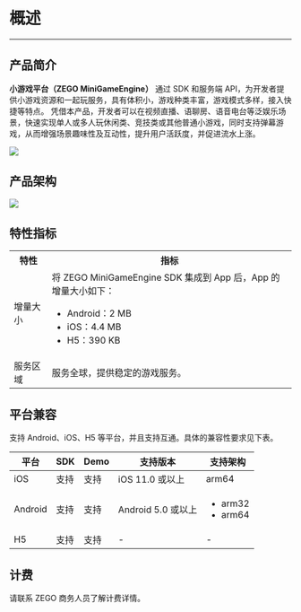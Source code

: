 # 概述

- - -

## 产品简介


**小游戏平台（ZEGO MiniGameEngine）** 通过 SDK 和服务端 API，为开发者提供小游戏资源和一起玩服务，具有体积小，游戏种类丰富，游戏模式多样，接入快捷等特点。
凭借本产品，开发者可以在视频直播、语聊房、语音电台等泛娱乐场景，快速实现单人或多人玩休闲类、竞技类或其他普通小游戏，同时支持弹幕游戏，从而增强场景趣味性及互动性，提升用户活跃度，并促进流水上涨。

<Frame width="512" height="auto" caption=""><img src="https://doc-media.zego.im/sdk-doc/Pics/MiniGames/demo.jpg" /></Frame>

## 产品架构

<Frame width="512" height="auto" caption=""><img src="https://doc-media.zego.im/sdk-doc/Pics/MiniGames/MiniGame_architecture_web.jpeg" /></Frame>

## 特性指标

<table>
<tbody><tr>
<th>特性</th>
<th>指标</th>
</tr>
<tr>
<td>增量大小</td>
<td>将 ZEGO MiniGameEngine SDK 集成到 App 后，App 的增量大小如下：<ul><li>Android：2 MB</li><li>iOS：4.4 MB</li><li>H5：390 KB</li></ul></td>
</tr>
<tr>
<td>服务区域</td>
<td>服务全球，提供稳定的游戏服务。</td>
</tr>
</tbody>
</table>


## 平台兼容

支持 Android、iOS、H5 等平台，并且支持互通。具体的兼容性要求见下表。

| 平台 | SDK | Demo | 支持版本 | 支持架构 |
|-|-|-|-|-|
| iOS | 支持 | 支持 | iOS 11.0 或以上 | arm64 |
| Android | 支持 | 支持 | Android 5.0 或以上 | <ul><li>arm32</li><li>arm64</li></ul> |
| H5 | 支持 | 支持 | - | - |

## 计费

请联系 ZEGO 商务人员了解计费详情。



